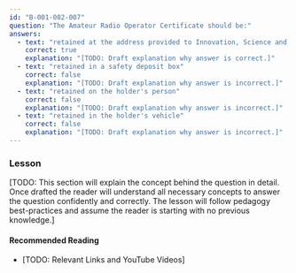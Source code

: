 ```yaml
---
id: "B-001-002-007"
question: "The Amateur Radio Operator Certificate should be:"
answers:
  - text: "retained at the address provided to Innovation, Science and Economic Development Canada"
    correct: true
    explanation: "[TODO: Draft explanation why answer is correct.]"
  - text: "retained in a safety deposit box"
    correct: false
    explanation: "[TODO: Draft explanation why answer is incorrect.]"
  - text: "retained on the holder's person"
    correct: false
    explanation: "[TODO: Draft explanation why answer is incorrect.]"
  - text: "retained in the holder's vehicle"
    correct: false
    explanation: "[TODO: Draft explanation why answer is incorrect.]"
---
```


### Lesson

[TODO: This section will explain the concept behind the question in detail. Once drafted the reader will understand all necessary concepts to answer the question confidently and correctly. The lesson will follow pedagogy best-practices and assume the reader is starting with no previous knowledge.]

#### Recommended Reading

- [TODO: Relevant Links and YouTube Videos]

